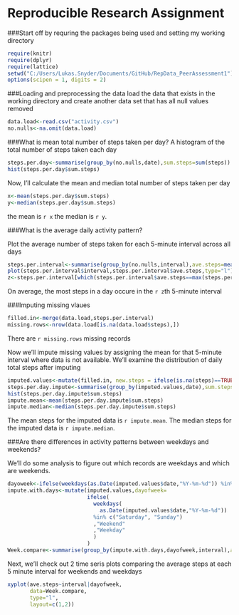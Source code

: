Reproducible Research Assignment
=====================================

###Start off by requring the packages being used and setting my working directory
```r
require(knitr)
require(dplyr)
require(lattice)
setwd("C:/Users/Lukas.Snyder/Documents/GitHub/RepData_PeerAssessment1")
options(scipen = 1, digits = 2)
```

###Loading and preprocessing the data
load the data that exists in the working directory and create another data set that has all null values removed
```r
data.load<-read.csv("activity.csv")
no.nulls<-na.omit(data.load)
```

###What is mean total number of steps taken per day?
A histogram of the total number of steps taken each day
```r
steps.per.day<-summarise(group_by(no.nulls,date),sum.steps=sum(steps))
hist(steps.per.day$sum.steps)
```

Now, I'll calculate the mean and median total number of steps taken per day
```r
x<-mean(steps.per.day$sum.steps)
y<-median(steps.per.day$sum.steps)
```
the mean is `r x` the median is `r y`.

###What is the average daily activity pattern?

Plot the average number of steps taken for each 5-minute interval across all days
```r
steps.per.interval<-summarise(group_by(no.nulls,interval),ave.steps=mean(steps))
plot(steps.per.interval$interval,steps.per.interval$ave.steps,type="l")
z<-steps.per.interval[which(steps.per.interval$ave.steps==max(steps.per.interval$ave.steps)),1]
```
On average, the most steps in a day occure in the `r z`th 5-minute interval

###Imputing missing vlaues

```r
filled.in<-merge(data.load,steps.per.interval)
missing.rows<-nrow(data.load[is.na(data.load$steps),])
```
There are `r missing.rows` missing records

Now we'll impute missing values by assigning the mean for that 5-minute interval where data is not available.
We'll examine the distribution of daily total steps after imputing
```r
imputed.values<-mutate(filled.in, new.steps = ifelse(is.na(steps)==TRUE,ave.steps,steps))
steps.per.day.impute<-summarise(group_by(imputed.values,date),sum.steps=sum(new.steps))
hist(steps.per.day.impute$sum.steps)
impute.mean<-mean(steps.per.day.impute$sum.steps)
impute.median<-median(steps.per.day.impute$sum.steps)
```
The mean steps for the imputed data is `r impute.mean`.
The median steps for the imputed data is `r impute.median`.

###Are there differences in activity patterns between weekdays and weekends?

We'll do some analysis to figure out which records are weekdays and which are weekends.
```r

dayoweek<-ifelse(weekdays(as.Date(imputed.values$date,"%Y-%m-%d")) %in% c("Saturday", "Sunday"),"Weekend","Weekday")
impute.with.days<-mutate(imputed.values,dayofweek=
                         ifelse(
                           weekdays(
                             as.Date(imputed.values$date,"%Y-%m-%d")) 
                           %in% c("Saturday", "Sunday")
                           ,"Weekend"
                           ,"Weekday"
                           )
                         )
Week.compare<-summarise(group_by(impute.with.days,dayofweek,interval),ave.steps=mean(new.steps))
```
Next, we'll check out 2 time seris plots comparing the average steps at each 5 minute interval for weekends and weekdays
```r
xyplot(ave.steps~interval|dayofweek,
       data=Week.compare,
       type="l",
       layout=c(1,2))
```

